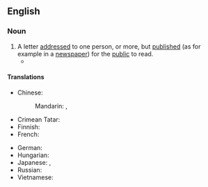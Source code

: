 ==English==

===Noun===
{{en-noun}}

# A letter [[address]]ed to one person, or more, but [[published]] (as for example in a [[newspaper]]) for the [[public]] to read.
#* {{quote-journal
|en
|date=December 14, 2011
|author=Angelique Chrisafis
|title=Rachida Dati accuses French PM of sexism and elitism
|work=Guardian
|url=http://www.guardian.co.uk/world/2011/dec/14/rachida-dati-french-sexism-elitism
|page=
|passage=For months, Dati warned she would refuse to stand aside. Now she has stunned the political class with an '''open letter''' to Fillon in ''{{w|Le Monde}}'', a scathing character assassination accusing him of the "lone ambition" of a disillusioned political elite, of doing politics in a way that "never favoured women" and stopping ethnic-minority candidates from progressing at elections. She said he was committing "a sad mistake" in trying to run in Paris.}}

====Translations====
{{trans-top|published letter}}
* Chinese:
*: Mandarin: {{t+|cmn|公開信}}, {{t+|cmn|公开信|tr=gōngkāixìn}}
* Crimean Tatar: {{t|crh|açıq mektüp}}
* Finnish: {{t|fi|avoin kirje}}
* French: {{t+|fr|lettre ouverte|f}}
{{trans-mid}}
* German: {{t+|de|offener Brief|m}}
* Hungarian: {{t|hu|nyílt levél}}
* Japanese: {{t|ja|公開状|tr=kōkaijō}}, {{t|ja|公開書簡|tr=kōkai shokan}}
* Russian: {{t-needed|ru}}
* Vietnamese: {{t+|vi|thư ngỏ|alt=bức thư ngỏ}}
{{trans-bottom}}